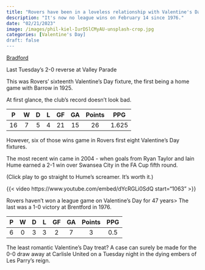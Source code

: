 ```yaml
---
title: "Rovers have been in a loveless relationship with Valentine's Day for almost 50 years"
description: "It's now no league wins on February 14 since 1976."
date: "02/21/2023"
image: /images/phil-kiel-IurDSlCMyAU-unsplash-crop.jpg
categories: [Valentine's Day]
draft: false
---
```


[Bradford](https://www.youtube.com/watch?v=5prUz5110r4)

Last Tuesday's 2-0 reverse at Valley Parade

This was Rovers' sixteenth Valentine's Day fixture, the first being a home game with Barrow in 1925.

At first glance, the club's record doesn't look bad.

|  P  |  W  |  D  |  L  | GF  | GA  | Points |  PPG  |
|:---:|:---:|:---:|:---:|:---:|:---:|:------:|:-----:|
| 16  |  7  |  5  |  4  | 21  | 15  |   26   | 1.625 |

However, six of those wins game in Rovers first eight Valentine's Day fixtures.

The most recent win came in 2004 - when goals from Ryan Taylor and Iain Hume earned a 2-1 win over Swansea City in the FA Cup fifth round.

(Click play to go straight to Hume's screamer. It's worth it.)

{{< video https://www.youtube.com/embed/dYcRGLi0SdQ start="1063" >}}

Rovers haven't won a league game on Valentine's Day for 47 years\> The last was a 1-0 victory at Brentford in 1976.

|  P  |  W  |  D  |  L  | GF  | GA  | Points | PPG |
|:---:|:---:|:---:|:---:|:---:|:---:|:------:|:---:|
|  6  |  0  |  3  |  3  |  2  |  7  |   3    | 0.5 |

The least romantic Valentine's Day treat? A case can surely be made for the 0-0 draw away at Carlisle United on a Tuesday night in the dying embers of Les Parry's reign.
